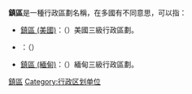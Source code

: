 {{for|英文翻译为township的同级别行政区划|乡}}
'''鎮區'''是一種行政區劃名稱，在多國有不同意思，可以指：
* [[鎮區_(美國)|鎮區 (美國)]]：（{{lang-en|Township}}）美國三級行政區劃。
* {{le|鎮區 (加拿大)|Township (Canada)}}：（{{lang-en|Township}}）
* [[鎮區_(緬甸)|鎮區 (緬甸)]]：（{{lang-my|မြို့နယ်}}）緬甸三級行政區劃。

{{消歧義|Tin鎮|CAT=二字消歧義}}

[[Category:鎮區|]]
[[Category:行政区划单位|Category:行政区划单位]]